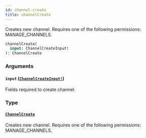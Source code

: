 ```yaml
---
id: channel-create
title: channelCreate
---
```


Creates new channel. Requires one of the following permissions: MANAGE_CHANNELS.

```graphql
channelCreate(
  input: ChannelCreateInput!
): ChannelCreate

```

### Arguments

#### `input` ([`ChannelCreateInput!`](../../../developer/api-reference/inputs/channel-create-input))

Fields required to create channel.

### Type

#### [`ChannelCreate`](../../../developer/api-reference/objects/channel-create)

Creates new channel. Requires one of the following permissions: MANAGE_CHANNELS.
